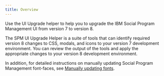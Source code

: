 ```yaml
---
title: Overview
---
```


Use the UI Upgrade helper to help you to upgrade the IBM Social Program Management UI from version 7 to version 8.

The SPM UI Upgrade Helper is a suite of tools that can identify required version 8 changes to CSS, modals, and icons to your version 7 development environment. You can review the output of the tools and apply the appropriate changes to your version 8 development environment.

In addition, for detailed instructions on manually updating Social Program Management font-faces, see [Manually updating fonts](customer/customer_font_replacement).
